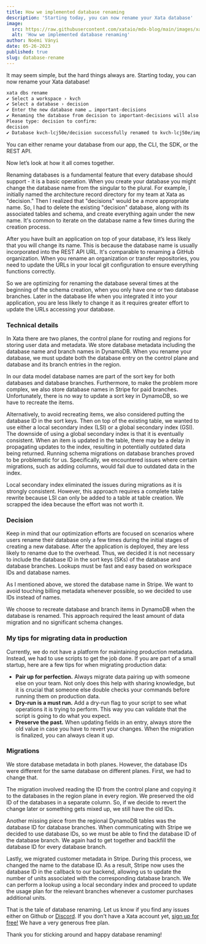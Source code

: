 ```yaml
---
title: How we implemented database renaming
description: 'Starting today, you can now rename your Xata database'
image:
  src: https://raw.githubusercontent.com/xataio/mdx-blog/main/images/xata-rename.png
  alt: 'How we implemented database renaming'
author: Noémi Ványi
date: 05-26-2023
published: true
slug: database-rename
---
```


It may seem simple, but the hard things always are. Starting today, you can now rename your Xata database!

```bash
xata dbs rename
✔ Select a workspace › kvch
✔ Select a database › decision
✔ Enter the new database name … important-decisions
✔ Renaming the database from decision to important-decisions will also change your endpoint URL. This will require code changes in your application.
Please type: decision to confirm:
decision
✔ Database kvch-lcj50e/decision successfully renamed to kvch-lcj50e/important-decisions
```

You can either rename your database from our app, the CLI, the SDK, or the REST API.

Now let’s look at how it all comes together.

Renaming databases is a fundamental feature that every database should support - it is a basic operation. When you create your database you might change the database name from the singular to the plural. For example, I initially named the architecture record directory for my team at Xata as "decision." Then I realized that "decisions" would be a more appropriate name. So, I had to delete the existing "decision" database, along with its associated tables and schema, and create everything again under the new name. It's common to iterate on the database name a few times during the creation process.

After you have built an application on top of your database, it’s less likely that you will change its name. This is because the database name is usually incorporated into the REST API URL. It's comparable to renaming a GitHub organization. When you rename an organization or transfer repositories, you need to update the URLs in your local git configuration to ensure everything functions correctly.

So we are optimizing for renaming the database several times at the beginning of the schema creation, when you only have one or two database branches. Later in the database life when you integrated it into your application, you are less likely to change it as it requires greater effort to update the URLs accessing your database.

### Technical details

In Xata there are two planes, the control plane for routing and regions for storing user data and metadata. We store database metadata including the database name and branch names in DynamoDB. When you rename your database, we must update both the database entry on the control plane and database and its branch entries in the region.

<ArticleImage
  src="https://raw.githubusercontent.com/xataio/mdx-blog/main/images/db-rename.png"
  width="2000"
  height="1154"
  alt="Updating the database name"
  position="center"
/>

In our data model database names are part of the sort key for both databases and database branches. Furthermore, to make the problem more complex, we also store database names in Stripe for paid branches. Unfortunately, there is no way to update a sort key in DynamoDB, so we have to recreate the items.

Alternatively, to avoid recreating items, we also considered putting the database ID in the sort keys. Then on top of the existing table, we wanted to use either a local secondary index (LSI) or a global secondary index (GSI). The downside of using a global secondary index is that it is eventually consistent. When an item is updated in the table, there may be a delay in propagating updates to the index, resulting in potentially outdated data being returned. Running schema migrations on database branches proved to be problematic for us. Specifically, we encountered issues where certain migrations, such as adding columns, would fail due to outdated data in the index.

Local secondary index eliminated the issues during migrations as it is strongly consistent. However, this approach requires a complete table rewrite because LSI can only be added to a table at table creation. We scrapped the idea because the effort was not worth it.

### Decision

Keep in mind that our optimization efforts are focused on scenarios where users rename their database only a few times during the initial stages of creating a new database. After the application is deployed, they are less likely to rename due to the overhead. Thus, we decided it is not necessary to include the database ID in the sort keys (SKs) of the database and database branches. Lookups must be fast and easy based on workspace IDs and database names.

As I mentioned above, we stored the database name in Stripe. We want to avoid touching billing metadata whenever possible, so we decided to use IDs instead of names.

We choose to recreate database and branch items in DynamoDB when the database is renamed. This approach required the least amount of data migration and no significant schema changes.

### My tips for migrating data in production

Currently, we do not have a platform for maintaining production metadata. Instead, we had to use scripts to get the job done. If you are part of a small startup, here are a few tips for when migrating production data:

- **Pair up for perfection.** Always migrate data pairing up with someone else on your team. Not only does this help with sharing knowledge, but it is crucial that someone else double checks your commands before running them on production data.
- **Dry-run is a must run.** Add a dry-run flag to your script to see what operations it is trying to perform. This way you can validate that the script is going to do what you expect.
- **Preserve the past.** When updating fields in an entry, always store the old value in case you have to revert your changes. When the migration is finalized, you can always clean it up.

### Migrations

We store database metadata in both planes. However, the database IDs were different for the same database on different planes. First, we had to change that.

The migration involved reading the ID from the control plane and copying it to the databases in the region plane in every region. We preserved the old ID of the databases in a separate column. So, if we decide to revert the change later or something gets mixed up, we still have the old IDs.

Another missing piece from the regional DynamoDB tables was the database ID for database branches. When communicating with Stripe we decided to use database IDs, so we must be able to find the database ID of the database branch. We again had to get together and backfill the database ID for every database branch.

Lastly, we migrated customer metadata in Stripe. During this process, we changed the name to the database ID. As a result, Stripe now uses the database ID in the callback to our backend, allowing us to update the number of units associated with the corresponding database branch. We can perform a lookup using a local secondary index and proceed to update the usage plan for the relevant branches whenever a customer purchases additional units.

That is the tale of database renaming. Let us know if you find any issues either on Github or [Discord](https://xata.io/discord). If you don't have a Xata account yet, [sign up for free!](https://app.xata.io/signin) We have a very generous free plan.

Thank you for sticking around and happy database renaming!
